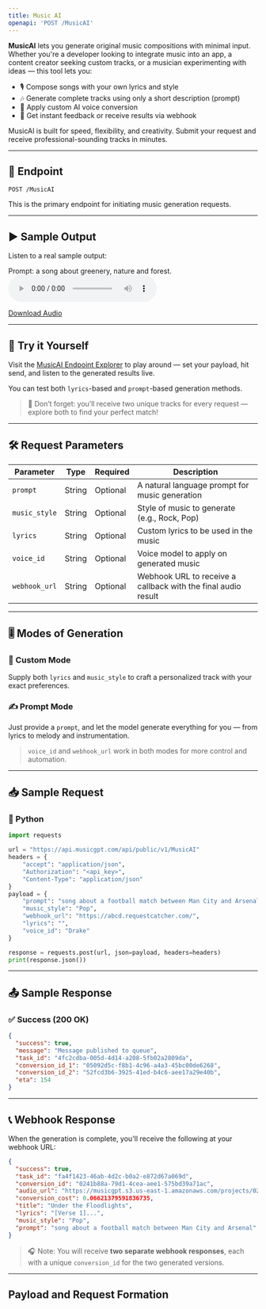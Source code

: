 ```yaml
---
title: Music AI
openapi: 'POST /MusicAI'
---
```


**MusicAI** lets you generate original music compositions with minimal input. Whether you're a developer looking to integrate music into an app, a content creator seeking custom tracks, or a musician experimenting with ideas — this tool lets you:

- 🎙 Compose songs with your own lyrics and style
- 🎶 Generate complete tracks using only a short description (prompt)
- 🧠 Apply custom AI voice conversion
- 🔁 Get instant feedback or receive results via webhook

MusicAI is built for speed, flexibility, and creativity. Submit your request and receive professional-sounding tracks in minutes.

---

## 📡 Endpoint

```http
POST /MusicAI
```


This is the primary endpoint for initiating music generation requests.

---

## ▶️ Sample Output

Listen to a real sample output:

Prompt: a song about greenery, nature and forest.
<audio controls="1" controlslist="nodownload nofullscreen noremoteplayback" src="https://musicgpt.s3.us-east-1.amazonaws.com/conversions/covert1.mp3">Your browser does not support the audio playback.</audio>

<a href="https://musicgpt.s3.us-east-1.amazonaws.com/conversions/covert1.mp3" target="_blank">Download Audio</a>

---

## 🧪 Try it Yourself

Visit the [MusicAI Endpoint Explorer](/api-documentation/endpoint/MusicAI) to play around — set your payload, hit send, and listen to the generated results live.

You can test both `lyrics`-based and `prompt`-based generation methods.

> 🎁 Don’t forget: you’ll receive two unique tracks for every request — explore both to find your perfect match!
---

## 🛠️ Request Parameters

| Parameter       | Type    | Required | Description                                                                 |
|----------------|---------|----------|-----------------------------------------------------------------------------|
| `prompt`       | String  | Optional | A natural language prompt for music generation                              |
| `music_style`  | String  | Optional | Style of music to generate (e.g., Rock, Pop)                                |
| `lyrics`       | String  | Optional | Custom lyrics to be used in the music                                       |
| `voice_id`     | String  | Optional | Voice model to apply on generated music                                     |
| `webhook_url`  | String  | Optional | Webhook URL to receive a callback with the final audio result               |

---

## 🎚️ Modes of Generation

### 🎵 Custom Mode
Supply both `lyrics` and `music_style` to craft a personalized track with your exact preferences.

### ✍️ Prompt Mode
Just provide a `prompt`, and let the model generate everything for you — from lyrics to melody and instrumentation.

> `voice_id` and `webhook_url` work in both modes for more control and automation.

---

## 📥 Sample Request

### 🐍 Python
```python
import requests

url = "https://api.musicgpt.com/api/public/v1/MusicAI"
headers = {
    "accept": "application/json",
    "Authorization": "<api_key>",
    "Content-Type": "application/json"
}
payload = {
    "prompt": "song about a football match between Man City and Arsenal",
    "music_style": "Pop",
    "webhook_url": "https://abcd.requestcatcher.com/",
    "lyrics": "",
    "voice_id": "Drake"
}

response = requests.post(url, json=payload, headers=headers)
print(response.json())
```

---

## 📤 Sample Response

### ✅ Success (200 OK)
```json
{
  "success": true,
  "message": "Message published to queue",
  "task_id": "4fc2cdba-005d-4d14-a208-5fb02a2809da",
  "conversion_id_1": "05092d5c-f8b1-4c96-a4a3-45bc00de6268",
  "conversion_id_2": "52fcd3b6-3925-41ed-b4c6-aee17a29e40b",
  "eta": 154
}
```

---

## 📞 Webhook Response

When the generation is complete, you'll receive the following at your webhook URL:

```json
{
  "success": true,
  "task_id": "fa4f1423-46ab-4d2c-b0a2-e872d67a069d",
  "conversion_id": "0241b88a-79d1-4cea-aee1-575bd39a71ac",
  "audio_url": "https://musicgpt.s3.us-east-1.amazonaws.com/projects/0241b88a-79d1-4cea-aee1-575bd39a71ac.wav",
  "conversion_cost": 0.06621379591836735,
  "title": "Under the Floodlights",
  "lyrics": "[Verse 1]...",
  "music_style": "Pop",
  "prompt": "song about a football match between Man City and Arsenal"
}
```

> 🎧 Note: You will receive **two separate webhook responses**, each with a unique `conversion_id` for the two generated versions.

---

## Payload and Request Formation